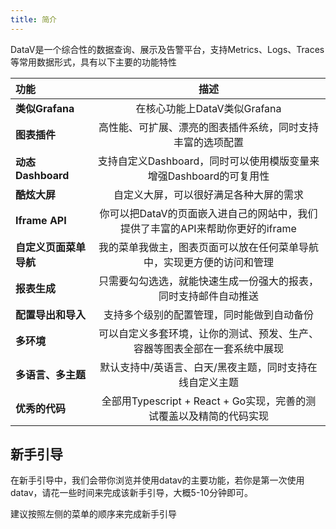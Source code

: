 ```yaml
---
title: 简介
---
```



DataV是一个综合性的数据查询、展示及告警平台，支持Metrics、Logs、Traces等常用数据形式，具有以下主要的功能特性

| 功能  |  描述  |
|:------|:------------:|
| **类似Grafana** | 在核心功能上DataV类似Grafana | 
| **图表插件** | 高性能、可扩展、漂亮的图表插件系统，同时支持丰富的选项配置 | 
| **动态Dashboard** | 支持自定义Dashboard，同时可以使用模版变量来增强Dashboard的可复用性|
| **酷炫大屏** |  自定义大屏，可以很好满足各种大屏的需求 | 
| **Iframe API** | 你可以把DataV的页面嵌入进自己的网站中，我们提供了丰富的API来帮助你更好的iframe |
| **自定义页面菜单导航** | 我的菜单我做主，图表页面可以放在任何菜单导航中，实现更方便的访问和管理 | 
| **报表生成** | 只需要勾勾选选，就能快速生成一份强大的报表，同时支持邮件自动推送 | 
| **配置导出和导入** | 支持多个级别的配置管理，同时能做到自动备份 | 
| **多环境** | 可以自定义多套环境，让你的测试、预发、生产、容器等图表全部在一套系统中展现 | 
|**多语言、多主题**|默认支持中/英语言、白天/黑夜主题，同时支持在线自定义主题|
| **优秀的代码**|全部用Typescript + React + Go实现，完善的测试覆盖以及精简的代码实现|


## 新手引导
在新手引导中，我们会带你浏览并使用datav的主要功能，若你是第一次使用datav，请花一些时间来完成该新手引导，大概5-10分钟即可。

<TipCompat>建议按照左侧的菜单的顺序来完成新手引导</TipCompat>
